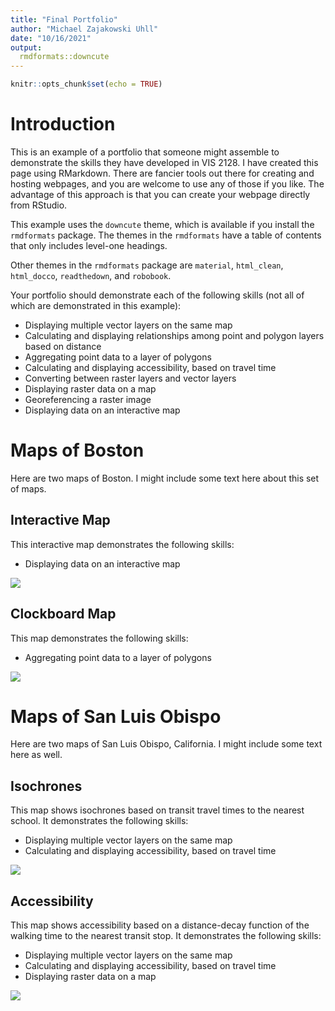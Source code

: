 ```yaml
---
title: "Final Portfolio"
author: "Michael Zajakowski Uhll"
date: "10/16/2021"
output: 
  rmdformats::downcute
---
```


```r
knitr::opts_chunk$set(echo = TRUE)
```

# Introduction

This is an example of a portfolio that someone might assemble to demonstrate the skills they have developed in VIS 2128. I have created this page using RMarkdown. There are fancier tools out there for creating and hosting webpages, and you are welcome to use any of those if you like. The advantage of this approach is that you can create your webpage directly from RStudio.

This example uses the `downcute` theme, which is available if you install the `rmdformats` package. The themes in the `rmdformats` have a table of contents that only includes level-one headings.

Other themes in the `rmdformats` package are `material`, `html_clean`, `html_docco`, `readthedown`, and `robobook`.  

Your portfolio should demonstrate each of the following skills (not all of which are demonstrated in this example):

* Displaying multiple vector layers on the same map
* Calculating and displaying relationships among point and polygon layers based on distance
* Aggregating point data to a layer of polygons
* Calculating and displaying accessibility, based on travel time
* Converting between raster layers and vector layers
* Displaying raster data on a map
* Georeferencing a raster image
* Displaying data on an interactive map

# Maps of Boston
Here are two maps of Boston. I might include some text here about this set of maps.

## Interactive Map
This interactive map demonstrates the following skills: 

* Displaying data on an interactive map

[![](thumbnails/Boston_interactive.png)](https://c-voulgaris.github.io/portfolio_examples/fullsize/inter_black.html){target="_blank"}

## Clockboard Map
This map demonstrates the following skills:

* Aggregating point data to a layer of polygons

[![](thumbnails/clockboard.jpg)](https://c-voulgaris.github.io/portfolio_examples/fullsize/clockboard.pdf){target="_blank"}

# Maps of San Luis Obispo
Here are two maps of San Luis Obispo, California. I might include some text here as well.

## Isochrones
This map shows isochrones based on transit travel times to the nearest school. It demonstrates the following skills:

* Displaying multiple vector layers on the same map
* Calculating and displaying accessibility, based on travel time

[![](thumbnails/ParksBoston.png)](https://mzajakowskiuhll.github.io/FinalPortfolio//fullsize/ParksBoston.png){target="_blank"}

## Accessibility
This map shows accessibility based on a distance-decay function of the walking time to the nearest transit stop. It demonstrates the following skills:

* Displaying multiple vector layers on the same map
* Calculating and displaying accessibility, based on travel time
* Displaying raster data on a map

[![](thumbnails/SLO_raster.png)](https://c-voulgaris.github.io/portfolio_examples/fullsize/SLO_transit.pdf){target="_blank"}
